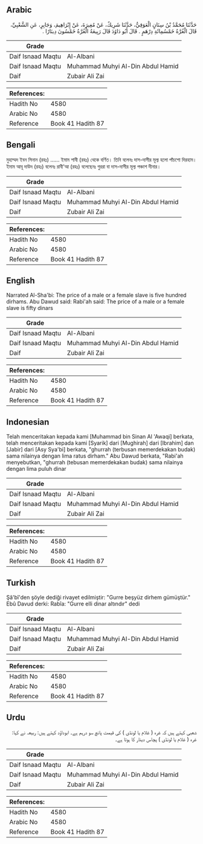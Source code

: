 ## Arabic


<div dir="rtl" lang="ar" style={{fontSize:'larger',backgroundColor:'#f8f9fa',padding:20}}>
حَدَّثَنَا مُحَمَّدُ بْنُ سِنَانٍ الْعَوَقِيُّ، حَدَّثَنَا شَرِيكٌ، عَنْ مُغِيرَةَ، عَنْ إِبْرَاهِيمَ، وَجَابِرٍ، عَنِ الشَّعْبِيِّ، قَالَ الْغُرَّةُ خَمْسُمِائَةِ دِرْهَمٍ ‏.‏ قَالَ أَبُو دَاوُدَ قَالَ رَبِيعَةُ الْغُرَّةُ خَمْسُونَ دِينَارًا ‏.‏
</div>
<div style={{backgroundColor:'#f8f9fa',padding:20, marginBottom: 10}}><table> <thead> <tr> <th>Grade</th> <th></th> </tr> </thead> <tbody> <tr><td>Daif Isnaad Maqtu</td><td>Al-Albani</td></tr><tr><td>Daif Isnaad Maqtu</td><td>Muhammad Muhyi Al-Din Abdul Hamid</td></tr><tr><td>Daif</td><td>Zubair Ali Zai</td></tr></tbody></table><table> <thead> <tr> <th>References:</th> <th></th> </tr> </thead> <tbody><tr><td>Hadith No</td><td>4580</td></tr><tr><td>Arabic No</td><td>4580</td></tr><tr><td>Reference</td><td>Book 41 Hadith 87</td></tr></tbody></table></div>

## Bengali


<div dir="ltr" lang="bn" style={{fontSize:'larger',backgroundColor:'#f8f9fa',padding:20}}>
মুহাম্মদ ইবন সিনান (রহঃ) ...... ইমাম শাবী (রহঃ) থেকে বর্ণিত। তিনি বলেনঃ দাস-দাসীর মূল্য হলো পাঁচশো দিরহাম। ইমাম আবূ দাউদ (রহঃ) বলেনঃ রাবী'আ (রহঃ) বলেছেনঃ গুররা বা দাস-দাসীর মূল্য পঞ্চাশ দীনার।
</div>
<div style={{backgroundColor:'#f8f9fa',padding:20, marginBottom: 10}}><table> <thead> <tr> <th>Grade</th> <th></th> </tr> </thead> <tbody> <tr><td>Daif Isnaad Maqtu</td><td>Al-Albani</td></tr><tr><td>Daif Isnaad Maqtu</td><td>Muhammad Muhyi Al-Din Abdul Hamid</td></tr><tr><td>Daif</td><td>Zubair Ali Zai</td></tr></tbody></table><table> <thead> <tr> <th>References:</th> <th></th> </tr> </thead> <tbody><tr><td>Hadith No</td><td>4580</td></tr><tr><td>Arabic No</td><td>4580</td></tr><tr><td>Reference</td><td>Book 41 Hadith 87</td></tr></tbody></table></div>

## English


<div dir="ltr" lang="en" style={{fontSize:'larger',backgroundColor:'#f8f9fa',padding:20}}>
Narrated Al-Sha'bi: The price of a male or a female slave is five hundred dirhams. Abu Dawud said: Rabi'ah said: The price of a male or a female slave is fifty dinars
</div>
<div style={{backgroundColor:'#f8f9fa',padding:20, marginBottom: 10}}><table> <thead> <tr> <th>Grade</th> <th></th> </tr> </thead> <tbody> <tr><td>Daif Isnaad Maqtu</td><td>Al-Albani</td></tr><tr><td>Daif Isnaad Maqtu</td><td>Muhammad Muhyi Al-Din Abdul Hamid</td></tr><tr><td>Daif</td><td>Zubair Ali Zai</td></tr></tbody></table><table> <thead> <tr> <th>References:</th> <th></th> </tr> </thead> <tbody><tr><td>Hadith No</td><td>4580</td></tr><tr><td>Arabic No</td><td>4580</td></tr><tr><td>Reference</td><td>Book 41 Hadith 87</td></tr></tbody></table></div>

## Indonesian


<div dir="ltr" lang="id" style={{fontSize:'larger',backgroundColor:'#f8f9fa',padding:20}}>
Telah menceritakan kepada kami [Muhammad bin Sinan Al 'Awaqi] berkata, telah menceritakan kepada kami [Syarik] dari [Mughirah] dari [Ibrahim] dan [Jabir] dari [Asy Sya'bi] berkata, "ghurrah (terbusan memerdekakan budak) sama nilainya dengan lima ratus dirham." Abu Dawud berkata, "Rabi'ah menyebutkan, "ghurrah (tebusan memerdekakan budak) sama nilainya dengan lima puluh dinar
</div>
<div style={{backgroundColor:'#f8f9fa',padding:20, marginBottom: 10}}><table> <thead> <tr> <th>Grade</th> <th></th> </tr> </thead> <tbody> <tr><td>Daif Isnaad Maqtu</td><td>Al-Albani</td></tr><tr><td>Daif Isnaad Maqtu</td><td>Muhammad Muhyi Al-Din Abdul Hamid</td></tr><tr><td>Daif</td><td>Zubair Ali Zai</td></tr></tbody></table><table> <thead> <tr> <th>References:</th> <th></th> </tr> </thead> <tbody><tr><td>Hadith No</td><td>4580</td></tr><tr><td>Arabic No</td><td>4580</td></tr><tr><td>Reference</td><td>Book 41 Hadith 87</td></tr></tbody></table></div>

## Turkish


<div dir="ltr" lang="tr" style={{fontSize:'larger',backgroundColor:'#f8f9fa',padding:20}}>
Şâ'bî'den şöyle dediği rivayet edilmiştir: "Gurre beşyüz dirhem gümüştür." Ebû Davud derki: Rabîa: "Gurre elli dinar altındır" dedi
</div>
<div style={{backgroundColor:'#f8f9fa',padding:20, marginBottom: 10}}><table> <thead> <tr> <th>Grade</th> <th></th> </tr> </thead> <tbody> <tr><td>Daif Isnaad Maqtu</td><td>Al-Albani</td></tr><tr><td>Daif Isnaad Maqtu</td><td>Muhammad Muhyi Al-Din Abdul Hamid</td></tr><tr><td>Daif</td><td>Zubair Ali Zai</td></tr></tbody></table><table> <thead> <tr> <th>References:</th> <th></th> </tr> </thead> <tbody><tr><td>Hadith No</td><td>4580</td></tr><tr><td>Arabic No</td><td>4580</td></tr><tr><td>Reference</td><td>Book 41 Hadith 87</td></tr></tbody></table></div>

## Urdu


<div dir="rtl" lang="ur" style={{fontSize:'larger',backgroundColor:'#f8f9fa',padding:20}}>
شعبی کہتے ہیں کہ غرہ ( غلام یا لونڈی ) کی قیمت پانچ سو درہم ہے۔ ابوداؤد کہتے ہیں: ربیعہ نے کہا: غرہ ( غلام یا لونڈی ) پچاس دینار کا ہوتا ہے۔
</div>
<div style={{backgroundColor:'#f8f9fa',padding:20, marginBottom: 10}}><table> <thead> <tr> <th>Grade</th> <th></th> </tr> </thead> <tbody> <tr><td>Daif Isnaad Maqtu</td><td>Al-Albani</td></tr><tr><td>Daif Isnaad Maqtu</td><td>Muhammad Muhyi Al-Din Abdul Hamid</td></tr><tr><td>Daif</td><td>Zubair Ali Zai</td></tr></tbody></table><table> <thead> <tr> <th>References:</th> <th></th> </tr> </thead> <tbody><tr><td>Hadith No</td><td>4580</td></tr><tr><td>Arabic No</td><td>4580</td></tr><tr><td>Reference</td><td>Book 41 Hadith 87</td></tr></tbody></table></div>